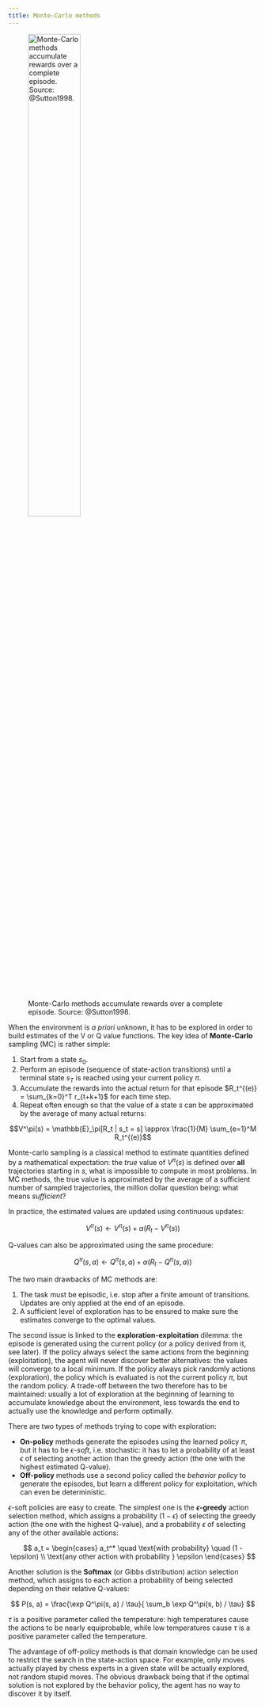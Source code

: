 ```yaml
---
title: Monte-Carlo methods
---
```


![Monte-Carlo methods accumulate rewards over a complete episode. Source: @Sutton1998.](img/unifiedreturn.png){#fig-mc width=50%}

When the environment is *a priori* unknown, it has to be explored in order to build estimates of the V or Q value functions. The key idea of **Monte-Carlo** sampling (MC) is rather simple:

1. Start from a state $s_0$.
2. Perform an episode (sequence of state-action transitions) until a terminal state $s_T$ is reached using your current policy $\pi$.
3. Accumulate the rewards into the actual return for that episode $R_t^{(e)} = \sum_{k=0}^T r_{t+k+1}$ for each time step.
4. Repeat often enough so that the value of a state $s$ can be approximated by the average of many actual returns:

$$V^\pi(s) = \mathbb{E}_\pi[R_t | s_t = s] \approx \frac{1}{M} \sum_{e=1}^M R_t^{(e)}$$

Monte-carlo sampling is a classical method to estimate quantities defined by a mathematical expectation: the *true* value of $V^\pi(s)$ is defined over **all** trajectories starting in $s$, what is impossible to compute in most problems. In MC methods, the true value is approximated by the average of a sufficient number of sampled trajectories, the million dollar question being: what means *sufficient*?

In practice, the estimated values are updated using continuous updates:

$$
    V^\pi(s) \leftarrow V^\pi(s) + \alpha (R_t - V^\pi(s))
$$

Q-values can also be approximated using the same procedure:

$$
    Q^\pi(s, a) \leftarrow Q^\pi(s, a) + \alpha (R_t - Q^\pi(s, a))
$$

The two main drawbacks of MC methods are:

1. The task must be episodic, i.e. stop after a finite amount of transitions. Updates are only applied at the end of an episode.
2. A sufficient level of exploration has to be ensured to make sure the estimates converge to the optimal values.

The second issue is linked to the **exploration-exploitation** dilemma: the episode is generated using the current policy (or a policy derived from it, see later). If the policy always select the same actions from the beginning (exploitation), the agent will never discover better alternatives: the values will converge to a local minimum. If the policy always pick randomly actions (exploration), the policy which is evaluated is not the current policy $\pi$, but the random policy. A trade-off between the two therefore has to be maintained: usually a lot of exploration at the beginning of learning to accumulate knowledge about the environment, less towards the end to actually use the knowledge and perform optimally.

There are two types of methods trying to cope with exploration:

* **On-policy** methods generate the episodes using the learned policy $\pi$, but it has to be *$\epsilon$-soft*, i.e. stochastic: it has to let a probability of at least $\epsilon$ of selecting another action than the greedy action (the one with the highest estimated Q-value).
* **Off-policy** methods use a second policy called the *behavior policy* to generate the episodes, but learn a different policy for exploitation, which can even be deterministic.

$\epsilon$-soft policies are easy to create. The simplest one is the **$\epsilon$-greedy** action selection method, which assigns a probability $(1-\epsilon)$ of selecting the greedy action (the one with the highest Q-value), and a probability $\epsilon$ of selecting any of the other available actions:

$$
    a_t = \begin{cases} a_t^* \quad \text{with probability} \quad (1 - \epsilon) \\
                       \text{any other action with probability } \epsilon \end{cases}
$$

Another solution is the **Softmax** (or Gibbs distribution) action selection method, which assigns to each action a probability of being selected depending on their relative Q-values:

$$
    P(s, a) = \frac{\exp Q^\pi(s, a) / \tau}{ \sum_b \exp Q^\pi(s, b) / \tau}
$$

$\tau$ is a positive parameter called the temperature: high temperatures cause the actions to be nearly equiprobable, while low temperatures cause $\tau$ is a positive parameter called the temperature.

The advantage of off-policy methods is that domain knowledge can be used to restrict the search in the state-action space. For example, only moves actually played by chess experts in a given state will be actually explored, not random stupid moves. The obvious drawback being that if the optimal solution is not explored by the behavior policy, the agent has no way to discover it by itself.